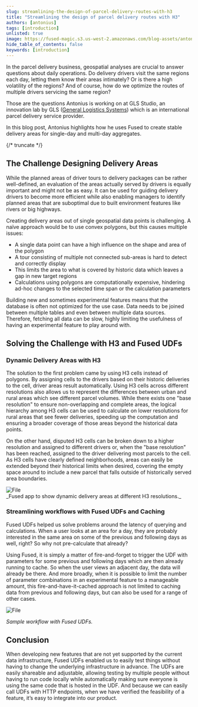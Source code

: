 ```yaml
---
slug: streamlining-the-design-of-parcel-delivery-routes-with-h3
title: "Streamlining the design of parcel delivery routes with H3"
authors: [antonius]
tags: [introduction]
unlisted: true
image: https://fused-magic.s3.us-west-2.amazonaws.com/blog-assets/antonius_social.png
hide_table_of_contents: false
keywords: [introduction]
---
```


In the parcel delivery business, geospatial analyses are crucial to answer questions about daily operations. Do delivery drivers visit the same regions each day, letting them know their areas intimately? Or is there a high volatility of the regions? And of course, how do we optimize the routes of multiple drivers servicing the same region?

Those are the questions Antonius is working on at GLS Studio, an innovation lab by GLS ([General Logistics Systems](https://www.gls-us.com/)) which is an international parcel delivery service provider.

In this blog post, Antonius highlights how he uses Fused to create stable delivery areas for single-day and multi-day aggregates.


<ReactPlayer playsinline={true} className="video__player" playing={true} muted={true} controls height="100%" url="https://fused-magic.s3.us-west-2.amazonaws.com/blog-assets/driver_areas_across_resolutions.mp4" width="100%" />



{/* truncate */}


## The Challenge Designing Delivery Areas

While the planned areas of driver tours to delivery packages can be rather well-defined, an evaluation of the areas actually served by drivers is equally important and might not be as easy. It can be used for guiding delivery drivers to become more efficient while also enabling managers to identify planned areas that are suboptimal due to built environment features like rivers or big highways.


Creating delivery areas out of single geospatial data points is challenging. A naïve approach would be to use convex polygons, but this causes multiple issues:
- A single data point can have a high influence on the shape and area of the polygon
- A tour consisting of multiple not connected sub-areas is hard to detect and correctly display
- This limits the area to what is covered by historic data which leaves a gap in new target regions
- Calculations using polygons are computationally expensive, hindering ad-hoc changes to the selected time span or the calculation parameters

Building new and sometimes experimental features means that the database is often not optimized for the use case. Data needs to be joined between multiple tables and even between multiple data sources. Therefore, fetching all data can be slow, highly limiting the usefulness of having an experimental feature to play around with.


## Solving the Challenge with H3 and Fused UDFs

### Dynamic Delivery Areas with H3

The solution to the first problem came by using H3 cells instead of polygons. By assigning cells to the drivers based on their historic deliveries to the cell, driver areas result automatically. Using H3 cells across different resolutions also allows us to represent the differences between urban and rural areas which see different parcel volumes. While there exists one "base resolution" to ensure non-overlapping and complete areas, the logical hierarchy among H3 cells can be used to calculate on lower resolutions for rural areas that see fewer deliveries, speeding up the computation and ensuring a broader coverage of those areas beyond the historical data points.

On the other hand, disputed H3 cells can be broken down to a higher resolution and assigned to different drivers or, when the "base resolution" has been reached, assigned to the driver delivering most parcels to the cell. As H3 cells have clearly defined neighborhoods, areas can easily be extended beyond their historical limits when desired, covering the empty space around to include a new parcel that falls outside of historically served area boundaries.




<div style={{textAlign: 'center'}}>
<img src={Image2} alt="File" style={{}} />
</div>
_Fused app to show dynamic delivery areas at different H3 resolutions._

### Streamlining workflows with Fused UDFs and Caching

Fused UDFs helped us solve problems around the latency of querying and calculations. When a user looks at an area for a day, they are probably interested in the same area on some of the previous and following days as well, right? So why not pre-calculate that already?

Using Fused, it is simply a matter of fire-and-forget to trigger the UDF with parameters for some previous and following days which are then already running to cache. So when the user views an adjacent day, the data will already be there. And more broadly, when it is possible to limit the number of parameter combinations in an experimental feature to a manageable amount, this fire-and-have-it-cached approach is not limited to caching data from previous and following days, but can also be used for a range of other cases.



<div style={{textAlign: 'center'}}>
<img src={Image1} alt="File" style={{}} />
</div>

_Sample workflow with Fused UDFs._

## Conclusion

When developing new features that are not yet supported by the current data infrastructure, Fused UDFs enabled us to easily test things without having to change the underlying infrastructure in advance. The UDFs are easily shareable and adjustable, allowing testing by multiple people without having to run code locally while automatically making sure everyone is using the same code that is hosted in the UDF. And because we can easily call UDFs with HTTP endpoints, when we have verified the feasibility of a feature, it’s easy to integrate into our product.
